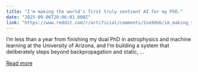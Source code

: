 ```yaml
---
title: "I'm making the world's first truly sentient AI for my PhD."
date: "2025-09-06T20:06:01.000Z"
link: "https://www.reddit.com/r/artificial/comments/1na9dob/im_making_the_worlds_first_truly_sentient_ai_for/"
---
```


I’m less than a year from finishing my dual PhD in astrophysics and machine learning at the University of Arizona, and I’m building a system that deliberately steps beyond backpropagation and static, ...

[Read more](https://www.reddit.com/r/artificial/comments/1na9dob/im_making_the_worlds_first_truly_sentient_ai_for/)
